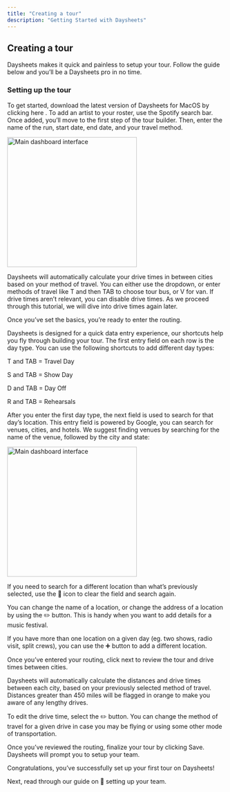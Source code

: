 ```yaml
---
title: "Creating a tour"
description: "Getting Started with Daysheets"
---
```


## Creating a tour

Daysheets makes it quick and painless to setup your tour. Follow the guide below and you’ll be a Daysheets pro in no time.

### Setting up the tour

To get started, download the latest version of Daysheets for MacOS by clicking here .
To add an artist to your roster, use the Spotify search bar.
Once added, you’ll move to the first step of the tour builder.
Then, enter the name of the run, start date, end date, and your travel method.

<img
  src="/images/getting-started/download-daysheets/test.png"
  alt="Main dashboard interface"
  height="300"
  className="rounded-lg"
/>

Daysheets will automatically calculate your drive times in between cities based on your method of travel. You can either use the dropdown, or enter methods of travel like T and then TAB to choose tour bus, or V for van. If drive times aren’t relevant, you can disable drive times. As we proceed through this tutorial, we will dive into drive times again later.

Once you’ve set the basics, you’re ready to enter the routing.

Daysheets is designed for a quick data entry experience, our shortcuts help you fly through building your tour. The first entry field on each row is the day type. You can use the following shortcuts to add different day types:

T and TAB = Travel Day

S and TAB = Show Day

D and TAB = Day Off

R and TAB = Rehearsals

After you enter the first day type, the next field is used to search for that day’s location. This entry field is powered by Google, you can search for venues, cities, and hotels. We suggest finding venues by searching for the name of the venue, followed by the city and state:

<img
  src="/images/getting-started/download-daysheets/test.png"
  alt="Main dashboard interface"
  height="300"
  className="rounded-lg"
/>

If you need to search for a different location than what’s previously selected, use the 🔎 icon to clear the field and search again.

You can change the name of a location, or change the address of a location by using the ✏️ button. This is handy when you want to add details for a music festival.

If you have more than one location on a given day (eg. two shows, radio visit, split crews), you can use the ➕ button to add a different location.

Once you’ve entered your routing, click next to review the tour and drive times between cities.

Daysheets will automatically calculate the distances and drive times between each city, based on your previously selected method of travel. Distances greater than 450 miles will be flagged in orange to make you aware of any lengthy drives.

To edit the drive time, select the ✏️ button. You can change the method of travel for a given drive in case you may be flying or using some other mode of transportation.

Once you’ve reviewed the routing, finalize your tour by clicking Save. Daysheets will prompt you to setup your team.

Congratulations, you’ve successfully set up your first tour on Daysheets!

Next, read through our guide on 👥 setting up your team.
